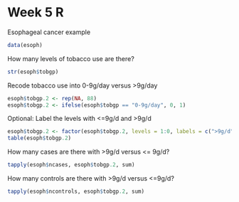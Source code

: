 Week 5 R
====

Esophageal cancer example

```r
data(esoph)
```

How many levels of tobacco use are there?

```r
str(esoph$tobgp)
```

Recode tobacco use into 0-9g/day versus >9g/day

```r
esoph$tobgp.2 <- rep(NA, 88)
esoph$tobgp.2 <- ifelse(esoph$tobgp == "0-9g/day", 0, 1)
```

Optional: Label the levels with <=9g/d and >9g/d
```r
esoph$tobgp.2 <- factor(esoph$tobgp.2, levels = 1:0, labels = c(">9g/d", "<=9g/d"))
table(esoph$tobgp.2)
```

How many cases are there with >9g/d versus <= 9g/d?

```r
tapply(esoph$ncases, esoph$tobgp.2, sum)
```

How many controls are there with >9g/d versus <=9g/d?

```r
tapply(esoph$ncontrols, esoph$tobgp.2, sum)
```
